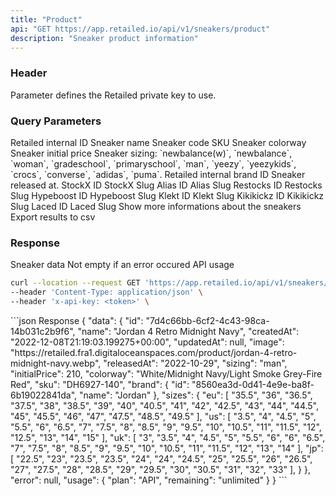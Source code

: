 ```yaml
---
title: "Product"
api: "GET https://app.retailed.io/api/v1/sneakers/product"
description: "Sneaker product information"
---
```


### Header

<ParamField header="x-api-key" type="string" required={true}>
    Parameter defines the Retailed private key to use.
</ParamField>

### Query Parameters

<ParamField query="id" type="string" optional={true} placeholder="b5242fa5-48a4-444f-bd08-6a5db282b97b">
    Retailed internal ID
</ParamField>

<ParamField query="name" type="string" optional={true} placeholder="Jordan">
    Sneaker name
</ParamField>

<ParamField query="sku" type="string" optional={true} placeholder="DV6773-220">
    Sneaker code SKU
</ParamField>

<ParamField query="colorway" type="string" optional={true} placeholder="Violet">
    Sneaker colorway
</ParamField>

<ParamField query="initial_price" type="integer" optional={true} placeholder="225">
    Sneaker initial price
</ParamField>

<ParamField query="sizing" type="string" optional={true} placeholder="woman">
    Sneaker sizing: `newbalance(w)`, `newbalance`, `woman`, `gradeschool`, `primaryschool`, `man`, `yeezy`, `yeezykids`, `crocs`, `converse`, `adidas`, `puma`.
</ParamField>

<ParamField query="brand_id" type="string" optional={true} placeholder="2bd9a45a-683b-11ed-9022-0242ac120002">
    Retailed internal brand ID
</ParamField>

<ParamField query="released_at" type="string" optional={true} placeholder="2021-07-27">
    Sneaker released at.
</ParamField>

<ParamField query="stockx_id" type="string" optional={true}>
    StockX ID
</ParamField>

<ParamField query="stockx_slug" type="string" optional={true}>
    StockX Slug
</ParamField>

<ParamField query="alias_id" type="string" optional={true}>
    Alias ID
</ParamField>

<ParamField query="alias_slug" type="string" optional={true}>
    Alias Slug
</ParamField>

<ParamField query="restocks_id" type="string" optional={true}>
    Restocks ID
</ParamField>

<ParamField query="restocks_slug" type="string" optional={true}>
    Restocks Slug
</ParamField>

<ParamField query="hypeboost_id" type="string" optional={true}>
    Hypeboost ID
</ParamField>

<ParamField query="hypeboost_slug" type="string" optional={true}>
    Hypeboost Slug
</ParamField>

<ParamField query="klekt_id" type="string" optional={true}>
    Klekt ID
</ParamField>

<ParamField query="klekt_slug" type="string" optional={true}>
    Klekt Slug
</ParamField>

<ParamField query="kikikickz_id" type="string" optional={true}>
    Kikikickz ID
</ParamField>

<ParamField query="kikikickz_slug" type="string" optional={true}>
    Kikikickz Slug
</ParamField>

<ParamField query="laced_id" type="string" optional={true}>
    Laced ID
</ParamField>

<ParamField query="laced_slug" type="string" optional={true}>
    Laced Slug
</ParamField>

<ParamField query="extended" type="boolean" optional={true} placeholder="true">
    Show more informations about the sneakers
</ParamField>

<ParamField query="csv" type="boolean" optional={true} placeholder="false">
    Export results to csv
</ParamField>

### Response

<ResponseField name="data" type="object">
    Sneaker data
</ResponseField>

<ResponseField name="error" type="object">
    Not empty if an error occured
</ResponseField>

<ResponseField name="usage" type="object">
    API usage
</ResponseField>

<RequestExample>

```bash Example Request
curl --location --request GET 'https://app.retailed.io/api/v1/sneakers/product?sku=DH6927-140' \
--header 'Content-Type: application/json' \
--header 'x-api-key: <token>' \
```

</RequestExample>

<ResponseExample>
```json Response
{
    "data": {
        "id": "7d4c66bb-6cf2-4c43-98ca-14b031c2b9f6",
        "name": "Jordan 4 Retro Midnight Navy",
        "createdAt": "2022-12-08T21:19:03.199275+00:00",
        "updatedAt": null,
        "image": "https://retailed.fra1.digitaloceanspaces.com/product/jordan-4-retro-midnight-navy.webp",
        "releasedAt": "2022-10-29",
        "sizing": "man",
        "initialPrice": 210,
        "colorway": "White/Midnight Navy/Light Smoke Grey-Fire Red",
        "sku": "DH6927-140",
        "brand": {
            "id": "8560ea3d-0d41-4e9e-ba8f-6b19022841da",
            "name": "Jordan"
        },
        "sizes": {
            "eu": [
                "35.5",
                "36",
                "36.5",
                "37.5",
                "38",
                "38.5",
                "39",
                "40",
                "40.5",
                "41",
                "42",
                "42.5",
                "43",
                "44",
                "44.5",
                "45",
                "45.5",
                "46",
                "47",
                "47.5",
                "48.5",
                "49.5"
            ],
            "us": [
                "3.5",
                "4",
                "4.5",
                "5",
                "5.5",
                "6",
                "6.5",
                "7",
                "7.5",
                "8",
                "8.5",
                "9",
                "9.5",
                "10",
                "10.5",
                "11",
                "11.5",
                "12",
                "12.5",
                "13",
                "14",
                "15"
            ],
            "uk": [
                "3",
                "3.5",
                "4",
                "4.5",
                "5",
                "5.5",
                "6",
                "6",
                "6.5",
                "7",
                "7.5",
                "8",
                "8.5",
                "9",
                "9.5",
                "10",
                "10.5",
                "11",
                "11.5",
                "12",
                "13",
                "14"
            ],
            "jp": [
                "22.5",
                "23",
                "23.5",
                "23.5",
                "24",
                "24",
                "24.5",
                "25",
                "25.5",
                "26",
                "26.5",
                "27",
                "27.5",
                "28",
                "28.5",
                "29",
                "29.5",
                "30",
                "30.5",
                "31",
                "32",
                "33"
            ],
        }
    },
    "error": null,
    "usage": {
        "plan": "API",
        "remaining": "unlimited"
    }
}
```
</ResponseExample>
